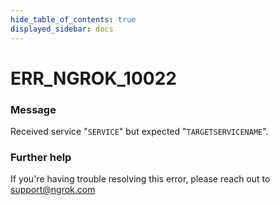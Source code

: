 ```yaml
---
hide_table_of_contents: true
displayed_sidebar: docs
---
```



# ERR_NGROK_10022

### Message

Received service "`SERVICE`" but expected "`TARGETSERVICENAME`".

### Further help

If you're having trouble resolving this error, please reach out to [support@ngrok.com](mailto:support@ngrok.com?subject=Help%20with%20ERR_NGROK_10022)

<ErrorDetails error="err_ngrok_10022" />
